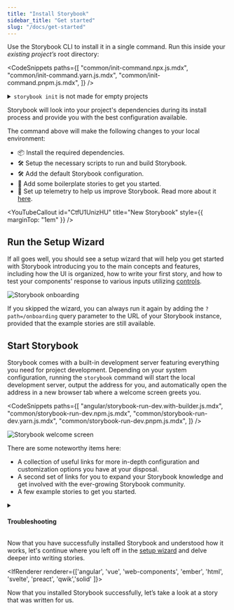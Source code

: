 ```yaml
---
title: "Install Storybook"
sidebar_title: "Get started"
slug: "/docs/get-started"
---
```


Use the Storybook CLI to install it in a single command. Run this inside your _existing project’s_ root directory:

<CodeSnippets
  paths={[
    "common/init-command.npx.js.mdx",
    "common/init-command.yarn.js.mdx",
    "common/init-command.pnpm.js.mdx",
  ]}
/>

<details>

<summary>
  <code>storybook init</code> is not made for empty projects
</summary>

Storybook needs to be installed into a project that is already set up with a framework. It will not work on an empty project. There are many ways to bootstrap an app in a given framework, including:

- 📦 [Create an Angular Workspace](https://angular.io/cli/new)
- 📦 [Create React App](https://reactjs.org/docs/create-a-new-react-app.html)
- 📦 [Create a Vue App](https://vuejs.org/guide/quick-start.html)
- 📦 [Ember CLI](https://guides.emberjs.com/release/getting-started/quick-start/)
- 📦 [Vite CLI](https://vitejs.dev/guide/#scaffolding-your-first-vite-project)
- Or any other tooling available.

</details>

Storybook will look into your project's dependencies during its install process and provide you with the best configuration available.

The command above will make the following changes to your local environment:

- 📦 Install the required dependencies.
- 🛠 Setup the necessary scripts to run and build Storybook.
- 🛠 Add the default Storybook configuration.
- 📝 Add some boilerplate stories to get you started.
- 📡 Set up telemetry to help us improve Storybook. Read more about it [here](../configure/telemetry.md).

<YouTubeCallout
  id="CtfU1UnizHU"
  title="New Storybook"
  style={{ marginTop: "1em" }}
/>

<IfRenderer renderer='react'>

## Run the Setup Wizard

If all goes well, you should see a setup wizard that will help you get started with Storybook introducing you to the main concepts and features, including how the UI is organized, how to write your first story, and how to test your components' response to various inputs utilizing [controls](../essentials/controls).

![Storybook onboarding](./example-onboarding-wizard.png)

If you skipped the wizard, you can always run it again by adding the `?path=/onboarding` query parameter to the URL of your Storybook instance, provided that the example stories are still available.

</IfRenderer>

## Start Storybook

Storybook comes with a built-in development server featuring everything you need for project development. Depending on your system configuration, running the `storybook` command will start the local development server, output the address for you, and automatically open the address in a new browser tab where a welcome screen greets you.

<CodeSnippets
  paths={[
    "angular/storybook-run-dev.with-builder.js.mdx",
    "common/storybook-run-dev.npm.js.mdx",
    "common/storybook-run-dev.yarn.js.mdx",
    "common/storybook-run-dev.pnpm.js.mdx",
  ]}
/>

![Storybook welcome screen](./example-welcome.png)

There are some noteworthy items here:

- A collection of useful links for more in-depth configuration and customization options you have at your disposal.
- A second set of links for you to expand your Storybook knowledge and get involved with the ever-growing Storybook community.
- A few example stories to get you started.

<details>
<summary><h4 id="troubleshooting">Troubleshooting</h4></summary>

Below are some of the most common installation issues and instructions on how to solve them.

<FeatureSnippets
  paths={[
    "get-started/installation-problems/angular.mdx",
    "get-started/installation-problems/ember.mdx",
    "get-started/installation-problems/html.mdx",
    "get-started/installation-problems/preact.mdx",
    "get-started/installation-problems/react.mdx",
    "get-started/installation-problems/svelte.mdx",
    "get-started/installation-problems/vue.mdx",
    "get-started/installation-problems/web-components.mdx",
    "get-started/installation-problems/qwik.mdx",
    "get-started/installation-problems/solid.mdx",
  ]}
/>

<Callout variant="info">

Storybook collects completely anonymous data to help us improve user experience. Participation is optional, and you may [opt-out](../configure/telemetry.md#how-to-opt-out) if you'd not like to share any information.

</Callout>

If all else fails, try asking for [help](https://storybook.js.org/community#support)

</details>

<IfRenderer renderer='react'>

Now that you have successfully installed Storybook and understood how it works, let's continue where you left off in the [setup wizard](#run-the-setup-wizard) and delve deeper into writing stories.

</IfRenderer>

<IfRenderer renderer={['angular', 'vue', 'web-components', 'ember', 'html', 'svelte', 'preact', 'qwik','solid' ]}>

Now that you installed Storybook successfully, let’s take a look at a story that was written for us.

</IfRenderer>
